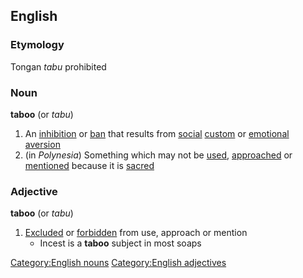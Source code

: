 ==English==
===Etymology===
Tongan ''tabu'' prohibited
===Noun===
'''taboo'''  (or ''tabu'')
#An [[inhibition]] or [[ban]] that results from [[social]] [[custom]] or [[emotional]] [[aversion]]
#(in ''Polynesia'') Something which may not be [[used]], [[approached]] or [[mentioned]] because it is [[sacred]]
===Adjective===
'''taboo'''  (or ''tabu'')
#[[Excluded]] or [[forbidden]] from use, approach or mention
#* Incest is a '''taboo''' subject in most soaps
[[Category:English nouns]]
[[Category:English adjectives]]